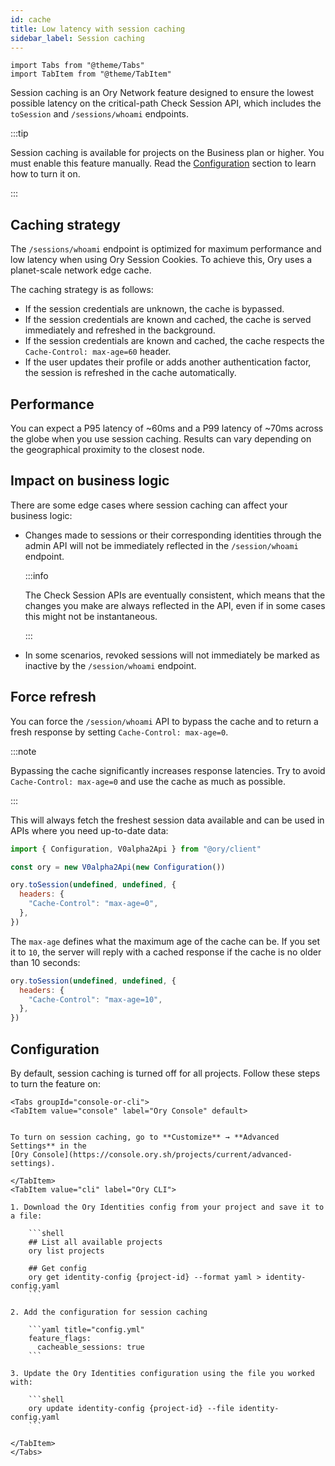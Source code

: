 ```yaml
---
id: cache
title: Low latency with session caching
sidebar_label: Session caching
---
```


```mdx-code-block
import Tabs from "@theme/Tabs"
import TabItem from "@theme/TabItem"
```

Session caching is an Ory Network feature designed to ensure the lowest possible latency on the critical-path Check Session API,
which includes the `toSession` and `/sessions/whoami` endpoints.

:::tip

Session caching is available for projects on the Business plan or higher. You must enable this feature manually. Read the
[Configuration](#configuration) section to learn how to turn it on.

:::

## Caching strategy

The `/sessions/whoami` endpoint is optimized for maximum performance and low latency when using Ory Session Cookies. To achieve
this, Ory uses a planet-scale network edge cache.

The caching strategy is as follows:

- If the session credentials are unknown, the cache is bypassed.
- If the session credentials are known and cached, the cache is served immediately and refreshed in the background.
- If the session credentials are known and cached, the cache respects the `Cache-Control: max-age=60` header.
- If the user updates their profile or adds another authentication factor, the session is refreshed in the cache automatically.

## Performance

You can expect a P95 latency of ~60ms and a P99 latency of ~70ms across the globe when you use session caching. Results can vary
depending on the geographical proximity to the closest node.

## Impact on business logic

There are some edge cases where session caching can affect your business logic:

- Changes made to sessions or their corresponding identities through the admin API will not be immediately reflected in the
  `/session/whoami` endpoint.

  :::info

  The Check Session APIs are eventually consistent, which means that the changes you make are always reflected in the API, even if
  in some cases this might not be instantaneous.

  :::

- In some scenarios, revoked sessions will not immediately be marked as inactive by the `/session/whoami` endpoint.

## Force refresh

You can force the `/session/whoami` API to bypass the cache and to return a fresh response by setting `Cache-Control: max-age=0`.

:::note

Bypassing the cache significantly increases response latencies. Try to avoid `Cache-Control: max-age=0` and use the cache as much
as possible.

:::

This will always fetch the freshest session data available and can be used in APIs where you need up-to-date data:

```js
import { Configuration, V0alpha2Api } from "@ory/client"

const ory = new V0alpha2Api(new Configuration())

ory.toSession(undefined, undefined, {
  headers: {
    "Cache-Control": "max-age=0",
  },
})
```

The `max-age` defines what the maximum age of the cache can be. If you set it to `10`, the server will reply with a cached
response if the cache is no older than 10 seconds:

```js
ory.toSession(undefined, undefined, {
  headers: {
    "Cache-Control": "max-age=10",
  },
})
```

## Configuration

By default, session caching is turned off for all projects. Follow these steps to turn the feature on:

````mdx-code-block
<Tabs groupId="console-or-cli">
<TabItem value="console" label="Ory Console" default>


To turn on session caching, go to **Customize** → **Advanced Settings** in the
[Ory Console](https://console.ory.sh/projects/current/advanced-settings).

</TabItem>
<TabItem value="cli" label="Ory CLI">

1. Download the Ory Identities config from your project and save it to a file:

    ```shell
    ## List all available projects
    ory list projects

    ## Get config
    ory get identity-config {project-id} --format yaml > identity-config.yaml
    ```

2. Add the configuration for session caching

    ```yaml title="config.yml"
    feature_flags:
      cacheable_sessions: true
    ```

3. Update the Ory Identities configuration using the file you worked with:

    ```shell
    ory update identity-config {project-id} --file identity-config.yaml
    ```

</TabItem>
</Tabs>
````
